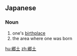 {{also|鄉土|乡土}}
==Japanese==
{{ja-kanjitab|きょう|ど|yomi=on}}

===Noun===
{{ja-noun|きょうど}}

# one's [[birthplace]]
# the area where one was born

[[hu:郷土]]
[[zh:郷土]]